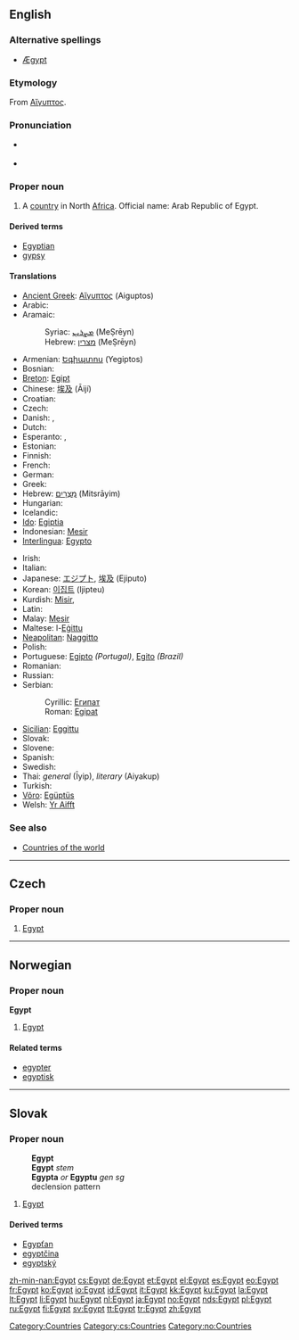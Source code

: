 ==English==
{{wikipedia}}

===Alternative spellings===
* [[Ægypt]] {{i|archaic}}

===Etymology===
From {{etyl|grc}} [[Αἴγυπτος]].

===Pronunciation===
* {{a|UK|US}} {{IPA|/ˈiː.dʒɪpt/}}
* {{audio|en-us-Egypt.ogg|Audio (US)}}

===Proper noun===
{{en-proper noun}}

# A [[country]] in North [[Africa]]. Official name: Arab Republic of Egypt.

====Derived terms====
* [[Egyptian]]
* [[gypsy]]

====Translations====
{{trans-top|country in North Africa}}
* [[Ancient Greek]]: [[Αἴγυπτος]] (Aiguptos)
* Arabic: {{Arab|[[مصر|مِصْرُ]]}} {{IPAchar|(Miʂr)}} {{f}}
* Aramaic:
*: Syriac: [[ܡܨܪܝܢ]] (MeṢrēyn)
*: Hebrew: [[מצרין]] (MeṢrēyn)
* Armenian: [[Եգիպտոս]] (Yegiptos)
* Bosnian: {{t-|bs|Egipat|m}}
* [[Breton]]: [[Egipt]]
* Chinese: [[埃及]] (Āijí)
* Croatian: {{t+|hr|Egipat|m|tr=Ègipat}}
* Czech: {{t+|cs|Egypt|m}}
* Danish: {{t+|da|Egypten}}, {{t|da|Ægypten}}
* Dutch: {{t+|nl|Egypte}}
* Esperanto: {{t+|eo|Egiptio|xs=Esperanto}}, {{t-|eo|Egiptujo|xs=Esperanto}}
* Estonian: {{t-|et|Egiptus}}
* Finnish: {{t+|fi|Egypti}}
* French: {{t+|fr|Égypte}}
* German: {{t+|de|Ägypten|n}}
* Greek: {{t+|el|Αίγυπτος|f|tr=Aígyptos|sc=Grek}}
* Hebrew: [[מצרים|מִצְרָיִם]] (Mitsrāyim)
* Hungarian: {{t+|hu|Egyiptom}}
* Icelandic: {{t+|is|Egyptaland|n}}
* [[Ido]]: [[Egiptia]]
* Indonesian: [[Mesir]]
* [[Interlingua]]: [[Egypto]]
{{trans-mid}}
* Irish: {{t|ga|Éigipt|f|alt=an Éigipt}}
* Italian: {{t+|it|Egitto|m}}
* Japanese: [[エジプト]], [[埃及]] (Ejiputo)
* Korean: [[이집트]] (Ijipteu)
* Kurdish: [[Misir]], {{KUchar|[[میسر]]}}
* Latin: {{t+|la|Aegyptus|m}}
* Malay: [[Mesir]]
* Maltese: l-[[Eġittu]]
* [[Neapolitan]]: [[Naggitto]] {{m}}
* Polish: {{t+|pl|Egipt|m}}
* Portuguese: [[Egipto]] {{m}} ''(Portugal)'', [[Egito]] {{m}} ''(Brazil)''
* Romanian: {{t-|ro|Egipt|n}}
* Russian: {{t+|ru|Египет|m|tr=Egípet|sc=Cyrl}}
* Serbian:
*: Cyrillic: [[Египат#Serbian|Египат]] {{m}}
*: Roman: [[Egipat#Serbian|Egipat]] {{m}}
* [[Sicilian]]: [[Eggittu]] {{m}}
* Slovak: {{t-|sk|Egypt|m}}
* Slovene: {{t+|sl|Egipt|m}}
* Spanish: {{t+|es|Egipto|m}}
* Swedish: {{t+|sv|Egypten}}
* Thai: ''general'' {{Thai|[[อิยิปต์]]}} (Īyip), ''literary'' {{Thai|[[ไอยคุปต์]]}} (Aiyakup)
* Turkish: {{t+|tr|Mısır}}
* [[Võro]]: [[Egüptüs]]
* Welsh: [[Yr Aifft]]
{{trans-bottom}}

===See also===
* [[Appendix:Countries of the world|Countries of the world]]

[[Category:Countries]]

----

==Czech==

===Proper noun===
{{cs-proper noun|g=m}}

# [[#English|Egypt]]

[[Category:cs:Countries]]

----

==Norwegian==

===Proper noun===
'''Egypt'''

# [[#English|Egypt]]

====Related terms====
* [[egypter]]
* [[egyptisk]]

[[Category:no:Countries]]

----

==Slovak==

===Proper noun===
: '''Egypt'''
: '''Egypt''' ''stem''
: '''Egypta''' ''or'' '''Egyptu''' ''gen sg''
: declension pattern {{sk-dub}}

# [[Egypt#English|Egypt]]

====Derived terms====
* [[Egypťan#Slovak|Egypťan]]
* [[egyptčina#Slovak|egyptčina]]
* [[egyptský]]

[[zh-min-nan:Egypt]]
[[cs:Egypt]]
[[de:Egypt]]
[[et:Egypt]]
[[el:Egypt]]
[[es:Egypt]]
[[eo:Egypt]]
[[fr:Egypt]]
[[ko:Egypt]]
[[io:Egypt]]
[[id:Egypt]]
[[it:Egypt]]
[[kk:Egypt]]
[[ku:Egypt]]
[[la:Egypt]]
[[lt:Egypt]]
[[li:Egypt]]
[[hu:Egypt]]
[[nl:Egypt]]
[[ja:Egypt]]
[[no:Egypt]]
[[nds:Egypt]]
[[pl:Egypt]]
[[ru:Egypt]]
[[fi:Egypt]]
[[sv:Egypt]]
[[tt:Egypt]]
[[tr:Egypt]]
[[zh:Egypt]]